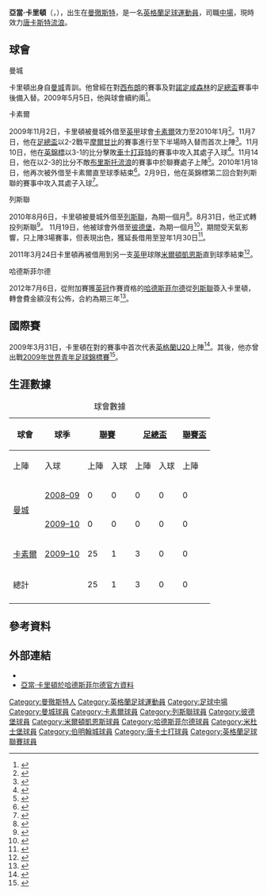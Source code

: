 {{noteTA|G1=足球|G2=英超|G3=FAcup|G4=列斯聯
|T=zh-hans:亚当·克莱顿;zh-hk:亞當·卡里頓;zh-tw:亞當·克萊頓;
|1=zh-hans:亚当·克莱顿;zh-hk:亞當·卡里頓;zh-tw:亞當·克萊頓;
|2=zh-hans:克莱顿;zh-hk:卡里頓;zh-tw:克萊頓;
}}
{{for|澳大利亚的行政区划|克莱顿 (维多利亚州)}}
{{Infobox Football biography 2
| playername          = 亞當·卡里頓<br />''Adam Clayton''
| image               = Manchester United v Middlesbrough, December 2016 (23) (cropped).JPG
| fullname            = Adam Stephen Clayton
| dateofbirth         = {{birth date and age|df=yes|1989|1|14}}
| cityofbirth         = [[曼徹斯特|曼徹斯特]]
| countryofbirth      = [[英格蘭|英格蘭]]
| height              = {{height|ft=5|in=9}}
| position            = [[中場|中場]]
| currentclub         = [[唐卡斯特流浪足球俱乐部|唐卡斯特流浪]]
| clubnumber          = 
| youthyears1         = 1996−2008
| youthclubs1         = [[曼城足球會|曼城]]
| years1              = 2008−2010
| clubs1              = [[曼城足球會|曼城]]
| caps1               = 0
| goals1              = 0
| years2              = 2009
| clubs2              = → [[卡素爾聯足球會|卡素爾]]
| caps2               = 6
| goals2              = 0
| years3              = 2010
| clubs3              = → [[卡素爾聯足球會|卡素爾]]
| caps3               = 22
| goals3              = 1
| years4              = 2010
| clubs4              = → [[列斯聯足球會|列斯聯]]
| caps4               = 2
| goals4              = 0
| years5              = 2010−2012
| clubs5              = [[列斯聯足球會|列斯聯]]
| caps5               = 45
| goals5              = 6
| years6              = 2010−2011
| clubs6              = → [[彼德堡聯足球會|彼德堡]]
| caps6               = 7
| goals6              = 0
| years7              = 2011
| clubs7              = → [[米尔顿凯恩斯足球俱乐部|米爾頓凱恩斯]]
| caps7               = 6
| goals7              = 1
| years8              = 2012−2014
| clubs8              = [[哈德斯菲尔德足球俱乐部|哈德斯菲尔德]]
| caps8               = 85
| goals8              = 11
| years9              = 2014−2020
| clubs9              = [[米德尔斯堡足球俱乐部|米杜士堡]]
| caps9               = 200
| goals9              = 1
| years10              = 2020−2021
| clubs10              = [[伯明翰足球會|伯明翰]]
| caps10               = 14
| goals10              = 0
| years11              = 2022−
| clubs11              = [[唐卡斯特流浪足球俱乐部|唐卡斯特流浪]]
| caps11               = 0
| goals11              = 0
| totalcaps           = 
| totalgoals          = 
| nationalyears1      = 2009−2010
| nationalteam1       = [[英格蘭20歲以下足球代表隊|英格蘭U20]]
| nationalcaps1       = 4
| nationalgoals1      = 0
| club-update         = 2021年11月5日 (五) 14:16 (UTC)
| nationalteam-update = 2013年10月26日 (六) 14:16 (UTC)
}}

'''亞當·卡里頓'''（{{lang-en|'''Adam Clayton'''}}，{{bd|1989年|1月14日|catidx=Clayton, Adam}}），出生在[[曼徹斯特|曼徹斯特]]，是一名[[英格蘭|英格蘭]][[足球|足球]][[運動員|運動員]]，司職[[中場|中場]]，現時效力[[唐卡斯特流浪足球俱乐部|唐卡斯特流浪]]。

==球會==
;曼城
卡里頓出身自[[曼城足球會|曼城]]青訓。他曾經在對[[西布朗足球會|西布朗]]的賽事及對[[諾定咸森林足球會|諾定咸森林]]的[[英格蘭足總盃|足總盃]]賽事中後備入替。2009年5月5日，他與球會續約兩<ref>{{en}}{{cite news |title=Clayton nets City deal |url=http://www.skysports.com/story/0,19528,11095_5265153,00.html |work=Sky Sports |date=2009-05-05 |accessdate=2009-05-05 |archive-date=2016-06-30 |archive-url=https://web.archive.org/web/20160630064857/http://www.skysports.com/story/0,19528,11095_5265153,00.html |dead-url=no }}</ref>。

;卡素爾
2009年11月2日，卡里頓被曼城外借至[[英格蘭足球甲級聯賽|英甲]]球會[[卡素爾聯足球會|卡素爾]]效力至2010年1月<ref>{{en}}{{cite news |title=Carisle mission for Clayton |url=http://www.skysports.com/story/0,19528,11095_5669882,00.html |work=Sky Sports |date=2009-11-02 |accessdate=2009-11-08 |archive-date=2016-10-02 |archive-url=https://web.archive.org/web/20161002192843/http://www.skysports.com/story/0,19528,11095_5669882,00.html |dead-url=no }}</ref>。11月7日，他在[[英格蘭足總盃|足總盃]]以2-2戰平[[摩爾甘比足球會|摩爾甘比]]的賽事進行至下半場時入替{{Link-en|湯·泰禾|Tom Taiwo}}而首次上陣<ref>{{en}}{{cite web|url=http://news.bbc.co.uk/sport1/hi/football/fa_cup/8341187.stm |title=Carlisle 2 – 2 Morecambe |publisher=BBC Sport |date=2009-11-07 |accessdate=2010-08-07}}</ref>。11月10日，他在[[英格蘭聯賽錦標|英錦標]]以3-1的比分擊敗[[車士打菲特足球會|車士打菲特]]的賽事中攻入其處子入球<ref>{{en}}{{cite web |url=http://news.bbc.co.uk/sport1/hi/football/8330327.stm |title=Chesterfield 1 – 3 Carlisle |publisher=BBC Sport |date=2009-11-10 |accessdate=2010-08-07 |archive-date=2019-12-07 |archive-url=https://web.archive.org/web/20191207221359/http://news.bbc.co.uk/sport1/hi/football/8330327.stm |dead-url=no }}</ref>。11月14日，他在以2-3的比分不敵[[布里斯托流浪足球會|布里斯托流浪]]的賽事中於聯賽處子上陣<ref>{{en}}{{cite web |url=http://news.bbc.co.uk/sport2/hi/football/eng_div_2/8583116.stm |title=Carlisle   3 - 1   Bristol Rovers |publisher=BBC Sport |date=2009-04-02 |accessdate=2010-08-07 |archive-date=2017-11-07 |archive-url=https://web.archive.org/web/20171107170832/http://news.bbc.co.uk/sport2/hi/football/eng_div_2/8583116.stm |dead-url=no }}</ref>。2010年1月18日，他再次被外借至卡素爾直至球季結束<ref>{{en}}{{cite web |url=http://news.bbc.co.uk/sport2/hi/football/teams/c/carlisle_united/8465524.stm |title=Carlisle loan return for Manchester City's Adam Clayton |publisher=BBC Sport |date=2010-01-08 |accessdate=2010-08-07 |archive-date=2020-11-26 |archive-url=https://web.archive.org/web/20201126105216/http://news.bbc.co.uk/sport2/hi/football/teams/c/carlisle_united/8465524.stm |dead-url=no }}</ref>。2月9日，他在英錦標第二回合對列斯聯的賽事中攻入其處子入球<ref>{{en}}{{cite web |url=http://news.bbc.co.uk/sport2/hi/football/8504175.stm |title=Carlisle   2 - 3   Leeds United (agg 4 - 4) |publisher=BBC Sport |date=2010-02-09 |accessdate=2010-08-07 |archive-date=2017-08-18 |archive-url=https://web.archive.org/web/20170818181948/http://news.bbc.co.uk/sport1/hi/football/8504175.stm |dead-url=no }}</ref>。

;列斯聯
2010年8月6日，卡里頓被曼城外借至[[列斯聯足球會|列斯聯]]，為期一個月<ref>{{en}}{{cite news |title=Whites bring in City starlet |url=http://www.skysports.com/story/0,19528,12875_6298135,00.html |work=Sky Sports |date=2010-08-06 |accessdate=2010-08-06 |archive-date=2010-08-28 |archive-url=https://web.archive.org/web/20100828114653/http://www.skysports.com/story/0%2C19528%2C12875_6298135%2C00.html |dead-url=no }}</ref>。8月31日，他正式轉投列斯聯<ref>{{en}}{{cite web |url=http://news.bbc.co.uk/sport2/hi/football/teams/l/leeds_united/8958355.stm |title=Leeds United sign Adam Clayton and Ramon Nunez |date=2010-08-31 |accessdate=2010-09-01 |publisher=[[英國廣播公司|BBC Sport]] |archive-date=2010-09-02 |archive-url=https://web.archive.org/web/20100902214456/http://news.bbc.co.uk/sport2/hi/football/teams/l/leeds_united/8958355.stm |dead-url=no }}</ref>。 11月19日，他被球會外借至[[彼德堡聯足球會|彼德堡]]，為期一個月<ref>{{en}}{{cite web |url=http://news.bbc.co.uk/sport2/hi/football/teams/p/peterborough_united/9209456.stm |title=Leeds United's Clayton lands Peterborough United switch |date=2010-11-19 |accessdate=2010-11-19 |publisher=[[英國廣播公司|BBC Sport]] |archive-date=2016-03-07 |archive-url=https://web.archive.org/web/20160307071027/http://news.bbc.co.uk/sport2/hi/football/teams/p/peterborough_united/9209456.stm |dead-url=no }}</ref>，期間受天氣影響，只上陣3場賽事，但表現出色，獲延長借用至翌年1月30日<ref>{{cite news |language=en |url=http://www.leedsunited.com/news/20101217/loan-extension-for-adam_2247585_2246506 |title=LOAN EXTENSION FOR ADAM |publisher=[[列斯聯足球會|''leedsunited.com'']] |date=2010-12-17 |accessdate=2010-12-17 |archive-date=2016-08-18 |archive-url=https://web.archive.org/web/20160818225226/http://www.leedsunited.com/news/20101217/loan-extension-for-adam_2247585_2246506 |dead-url=no }}</ref>。

2011年3月24日卡里頓再被借用到另一支[[英甲|英甲]]球隊[[米尔顿凯恩斯足球俱乐部|米爾頓凱恩斯]]直到球季結束<ref>{{cite news |language=en |url=http://news.bbc.co.uk/sport2/hi/football/12849729.stm |title=Adam Clayton makes MK Dons loan switch |publisher=''[[BBC_Sport|BBC Sport]]'' |date=2011-03-24 |accessdate=2011-04-04}}</ref>。

;哈德斯菲尔德
2012年7月6日，從附加賽獲[[英冠|英冠]]作賽資格的[[哈德斯菲尔德足球俱乐部|哈德斯菲尔德]]從[[列斯聯足球會|列斯聯]]簽入卡里頓，轉會費金額沒有公佈，合約為期三年<ref>{{cite news |language=en |url=http://www.bbc.co.uk/sport/0/football/18736203 |title=Adam Clayton joins Huddersfield Town from Leeds United |publisher=''[[BBC_Sport|BBC Sport]]'' |date=2012-07-06 |accessdate=2013-10-26 |archive-date=2014-08-17 |archive-url=https://web.archive.org/web/20140817213539/http://www.bbc.co.uk/sport/0/football/18736203 |dead-url=no }}</ref>。

==國際賽==
2009年3月31日，卡里頓在對{{Link-en|意大利20歲以下國家足球隊|Italy national under-20 football team|意大利U20}}的賽事中首次代表[[英格蘭20歲以下足球代表隊|英格蘭U20]]上陣<ref>{{en}}{{cite news |title=Adam Clayton |url=http://www.thefa.com/England/All-Teams/Players/C/Adam-Clayton-Manchester-City |work=[[英格蘭足球總會|英格蘭足球總會]] |date=2009-03-31 |accessdate=2010-08-06 |archive-date=2012-08-19 |archive-url=https://web.archive.org/web/20120819063601/http://www.thefa.com/England/All-Teams/Players/C/Adam-Clayton-Manchester-City |dead-url=no }}</ref>。其後，他亦曾出戰[[2009年世界青年足球錦標賽|2009年世界青年足球錦標賽]]<ref>{{en}}{{cite news |title=Adam CLAYTON |url=http://www.fifa.com/worldfootball/statisticsandrecords/players/player=313743/index.html |work=[[FIFA|FIFA]] |date=2009-09-26 |accessdate=2010-08-06 |archive-date=2013-07-01 |archive-url=https://web.archive.org/web/20130701145627/http://www.fifa.com/worldfootball/statisticsandrecords/players/player=313743/index.html |dead-url=no }}</ref>。

==生涯數據==
{| class="wikitable"
|+ 球會數據
|-
!rowspan="2"|球會
!rowspan="2"|球季
!colspan="2"|[[英格蘭足球聯賽|聯賽]]
!colspan="2"|[[英格蘭足總盃|足總盃]]
!colspan="2"|[[英格蘭聯賽盃|聯賽盃]]
!colspan="2"|其他
!colspan="2"|總計
|-
!上陣
!入球
!上陣
!入球
!上陣
!入球
!上陣
!入球
!上陣
!入球
|- align=center
|rowspan="2" valign=center|[[曼城足球會|曼城]]
|[[2008年至2009年英格蘭超級聯賽|2008–09]]
|0||0||0||0||0||0||0||0||0||0
|- align=center
|[[曼城2009年至2010年球季|2009–10]]
|0||0||0||0||0||0||0||0||0||0
|- align=center
|rowpan="2" valign=center|[[卡素爾聯足球會|卡素爾]]
|[[2009年至2010年英格蘭足球甲級聯賽|2009–10]]
|25||1||3||0||0||0||1||1||29||2
|- align=center
! 總計
!
! 25
! 1
! 3
! 0
! 0
! 0
! 1
! 1
! 29
! 2
|-
|}

==參考資料==
{{reflist}}

==外部連結==
*{{en}}{{soccerbase|50821|亞當·卡里頓}}
*[https://web.archive.org/web/20131029220931/http://www.htafc.com/team/player-profile/index.aspx?playerid=347851&tcmuri=228176 亞當·卡里頓於哈德斯菲尔德官方資料]

{{DEFAULTSORT:Clayton, Adam}}
[[Category:曼徹斯特人|Category:曼徹斯特人]]
[[Category:英格蘭足球運動員|Category:英格蘭足球運動員]]
[[Category:足球中場|Category:足球中場]]
[[Category:曼城球員|Category:曼城球員]]
[[Category:卡素爾球員|Category:卡素爾球員]]
[[Category:列斯聯球員|Category:列斯聯球員]]
[[Category:彼德堡球員|Category:彼德堡球員]]
[[Category:米爾頓凱恩斯球員|Category:米爾頓凱恩斯球員]]
[[Category:哈德斯菲尔德球員|Category:哈德斯菲尔德球員]]
[[Category:米杜士堡球員|Category:米杜士堡球員]]
[[Category:伯明翰城球員|Category:伯明翰城球員]]
[[Category:唐卡士打球員|Category:唐卡士打球員]]
[[Category:英格蘭足球聯賽球員|Category:英格蘭足球聯賽球員]]